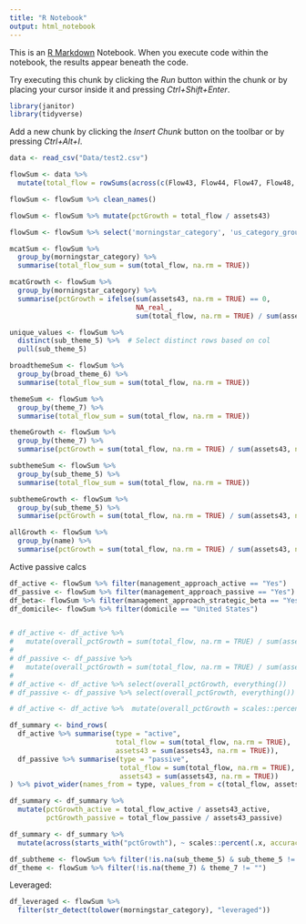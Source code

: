 ```yaml
---
title: "R Notebook"
output: html_notebook
---
```


This is an [R Markdown](http://rmarkdown.rstudio.com) Notebook. When you execute code within the notebook, the results appear beneath the code. 

Try executing this chunk by clicking the *Run* button within the chunk or by placing your cursor inside it and pressing *Ctrl+Shift+Enter*. 

```r
library(janitor)
library(tidyverse)
```

Add a new chunk by clicking the *Insert Chunk* button on the toolbar or by pressing *Ctrl+Alt+I*.
```r
data <- read_csv("Data/test2.csv")


```

```r
flowSum <- data %>%
  mutate(total_flow = rowSums(across(c(Flow43, Flow44, Flow47, Flow48, Flow49, Flow410, Flow411, Flow414, Flow415, Flow416), as.numeric), na.rm = TRUE))

flowSum <- flowSum %>% clean_names()

flowSum <- flowSum %>% mutate(pctGrowth = total_flow / assets43)

flowSum <- flowSum %>% select('morningstar_category', 'us_category_group', total_flow, pctGrowth, everything())

mcatSum <- flowSum %>%
  group_by(morningstar_category) %>% 
  summarise(total_flow_sum = sum(total_flow, na.rm = TRUE))

mcatGrowth <- flowSum %>%
  group_by(morningstar_category) %>%
  summarise(pctGrowth = ifelse(sum(assets43, na.rm = TRUE) == 0,
                               NA_real_,
                               sum(total_flow, na.rm = TRUE) / sum(assets43, na.rm = TRUE)))

unique_values <- flowSum %>%
  distinct(sub_theme_5) %>%  # Select distinct rows based on col
  pull(sub_theme_5)

broadthemeSum <- flowSum %>%
  group_by(broad_theme_6) %>% 
  summarise(total_flow_sum = sum(total_flow, na.rm = TRUE))

themeSum <- flowSum %>%
  group_by(theme_7) %>% 
  summarise(total_flow_sum = sum(total_flow, na.rm = TRUE))

themeGrowth <- flowSum %>%
  group_by(theme_7) %>%
  summarise(pctGrowth = sum(total_flow, na.rm = TRUE) / sum(assets43, na.rm = TRUE))

subthemeSum <- flowSum %>%
  group_by(sub_theme_5) %>% 
  summarise(total_flow_sum = sum(total_flow, na.rm = TRUE))

subthemeGrowth <- flowSum %>%
  group_by(sub_theme_5) %>%
  summarise(pctGrowth = sum(total_flow, na.rm = TRUE) / sum(assets43, na.rm = TRUE))

allGrowth <- flowSum %>%
  group_by(name) %>%
  summarise(pctGrowth = sum(total_flow, na.rm = TRUE) / sum(assets43, na.rm = TRUE))

```

Active passive calcs
```r
df_active <- flowSum %>% filter(management_approach_active == "Yes")
df_passive <- flowSum %>% filter(management_approach_passive == "Yes")
df_beta<- flowSum %>% filter(management_approach_strategic_beta == "Yes")
df_domicile<- flowSum %>% filter(domicile == "United States")


# df_active <- df_active %>%
#   mutate(overall_pctGrowth = sum(total_flow, na.rm = TRUE) / sum(assets43, na.rm = TRUE))
# 
# df_passive <- df_passive %>%
#   mutate(overall_pctGrowth = sum(total_flow, na.rm = TRUE) / sum(assets43, na.rm = TRUE))
# 
# df_active <- df_active %>% select(overall_pctGrowth, everything())
# df_passive <- df_passive %>% select(overall_pctGrowth, everything())

# df_active <- df_active %>%  mutate(overall_pctGrowth = scales::percent(pctGrowth, accuracy = 0.1))

df_summary <- bind_rows(
  df_active %>% summarise(type = "active",
                          total_flow = sum(total_flow, na.rm = TRUE),
                          assets43 = sum(assets43, na.rm = TRUE)),
  df_passive %>% summarise(type = "passive",
                           total_flow = sum(total_flow, na.rm = TRUE),
                           assets43 = sum(assets43, na.rm = TRUE))
) %>% pivot_wider(names_from = type, values_from = c(total_flow, assets43))

df_summary <- df_summary %>%
  mutate(pctGrowth_active = total_flow_active / assets43_active,
         pctGrowth_passive = total_flow_passive / assets43_passive)

df_summary <- df_summary %>%
  mutate(across(starts_with("pctGrowth"), ~ scales::percent(.x, accuracy = 0.1)))

df_subtheme <- flowSum %>% filter(!is.na(sub_theme_5) & sub_theme_5 != "")
df_theme <- flowSum %>% filter(!is.na(theme_7) & theme_7 != "")

```


Leveraged:
```r
df_leveraged <- flowSum %>%
  filter(str_detect(tolower(morningstar_category), "leveraged"))

```
